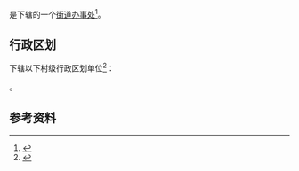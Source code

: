 {{中国乡级行政区|41/15/21/001/000}}

'''{{PAGENAMEBASE}}'''是{{PRC admin/fullname|41/15/21/001/000|3}}下辖的一个[[街道办事处|街道办事处]]<ref>{{PRC admin/ref sgc|{{PRC admin/parent|41/15/21/001/000}}}}</ref>。

== 行政区划 ==
{{PAGENAMEBASE}}下辖以下村级行政区划单位<ref>{{PRC admin/ref sgc|41/15/21/001/000}}</ref>：

{{PRC admin/children|41/15/21/001/000}}。

== 参考资料 ==
{{reflist}}

{{河南行政区划小作品}}
{{PRC admin/navcat|41/15/21/001/000}}